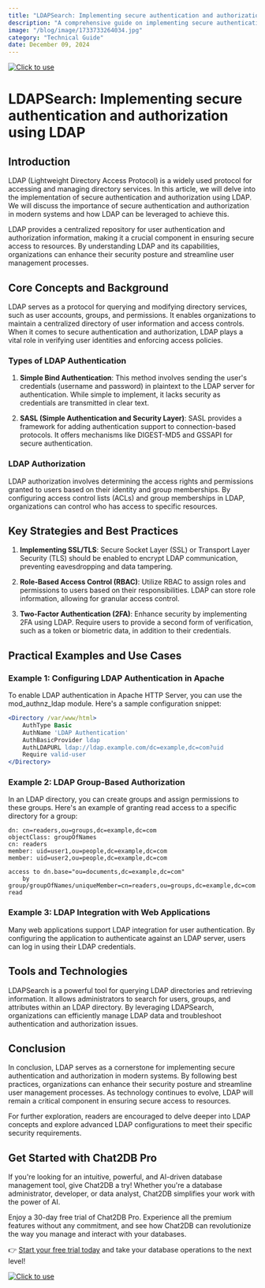 ```yaml
---
title: "LDAPSearch: Implementing secure authentication and authorization using LDAP"
description: "A comprehensive guide on implementing secure authentication and authorization using LDAP with detailed examples and best practices."
image: "/blog/image/1733733264034.jpg"
category: "Technical Guide"
date: December 09, 2024
---
```

[![Click to use](/image/blog/bg/chat2db1.png)](https://app.chat2db.ai/)
# LDAPSearch: Implementing secure authentication and authorization using LDAP


<Authors date="December 09, 2024">
  <Author name="Aiden Stone" link="https://chat2db.ai" />
</Authors>

## Introduction
LDAP (Lightweight Directory Access Protocol) is a widely used protocol for accessing and managing directory services. In this article, we will delve into the implementation of secure authentication and authorization using LDAP. We will discuss the importance of secure authentication and authorization in modern systems and how LDAP can be leveraged to achieve this.

LDAP provides a centralized repository for user authentication and authorization information, making it a crucial component in ensuring secure access to resources. By understanding LDAP and its capabilities, organizations can enhance their security posture and streamline user management processes.

## Core Concepts and Background
LDAP serves as a protocol for querying and modifying directory services, such as user accounts, groups, and permissions. It enables organizations to maintain a centralized directory of user information and access controls. When it comes to secure authentication and authorization, LDAP plays a vital role in verifying user identities and enforcing access policies.

### Types of LDAP Authentication
1. **Simple Bind Authentication**: This method involves sending the user's credentials (username and password) in plaintext to the LDAP server for authentication. While simple to implement, it lacks security as credentials are transmitted in clear text.

2. **SASL (Simple Authentication and Security Layer)**: SASL provides a framework for adding authentication support to connection-based protocols. It offers mechanisms like DIGEST-MD5 and GSSAPI for secure authentication.

### LDAP Authorization
LDAP authorization involves determining the access rights and permissions granted to users based on their identity and group memberships. By configuring access control lists (ACLs) and group memberships in LDAP, organizations can control who has access to specific resources.

## Key Strategies and Best Practices
1. **Implementing SSL/TLS**: Secure Socket Layer (SSL) or Transport Layer Security (TLS) should be enabled to encrypt LDAP communication, preventing eavesdropping and data tampering.

2. **Role-Based Access Control (RBAC)**: Utilize RBAC to assign roles and permissions to users based on their responsibilities. LDAP can store role information, allowing for granular access control.

3. **Two-Factor Authentication (2FA)**: Enhance security by implementing 2FA using LDAP. Require users to provide a second form of verification, such as a token or biometric data, in addition to their credentials.

## Practical Examples and Use Cases
### Example 1: Configuring LDAP Authentication in Apache
To enable LDAP authentication in Apache HTTP Server, you can use the mod_authnz_ldap module. Here's a sample configuration snippet:
```apache
<Directory /var/www/html>
    AuthType Basic
    AuthName 'LDAP Authentication'
    AuthBasicProvider ldap
    AuthLDAPURL ldap://ldap.example.com/dc=example,dc=com?uid
    Require valid-user
</Directory>
```

### Example 2: LDAP Group-Based Authorization
In an LDAP directory, you can create groups and assign permissions to these groups. Here's an example of granting read access to a specific directory for a group:
```ldif
dn: cn=readers,ou=groups,dc=example,dc=com
objectClass: groupOfNames
cn: readers
member: uid=user1,ou=people,dc=example,dc=com
member: uid=user2,ou=people,dc=example,dc=com

access to dn.base="ou=documents,dc=example,dc=com"
    by group/groupOfNames/uniqueMember=cn=readers,ou=groups,dc=example,dc=com read
```

### Example 3: LDAP Integration with Web Applications
Many web applications support LDAP integration for user authentication. By configuring the application to authenticate against an LDAP server, users can log in using their LDAP credentials.

## Tools and Technologies
LDAPSearch is a powerful tool for querying LDAP directories and retrieving information. It allows administrators to search for users, groups, and attributes within an LDAP directory. By leveraging LDAPSearch, organizations can efficiently manage LDAP data and troubleshoot authentication and authorization issues.

## Conclusion
In conclusion, LDAP serves as a cornerstone for implementing secure authentication and authorization in modern systems. By following best practices, organizations can enhance their security posture and streamline user management processes. As technology continues to evolve, LDAP will remain a critical component in ensuring secure access to resources.

For further exploration, readers are encouraged to delve deeper into LDAP concepts and explore advanced LDAP configurations to meet their specific security requirements.

## Get Started with Chat2DB Pro

If you're looking for an intuitive, powerful, and AI-driven database management tool, give Chat2DB a try! Whether you're a database administrator, developer, or data analyst, Chat2DB simplifies your work with the power of AI.

Enjoy a 30-day free trial of Chat2DB Pro. Experience all the premium features without any commitment, and see how Chat2DB can revolutionize the way you manage and interact with your databases.

👉 [Start your free trial today](https://app.chat2db.ai/) and take your database operations to the next level!

[![Click to use](/image/blog/bg/chat2db.jpg)](https://app.chat2db.ai/)